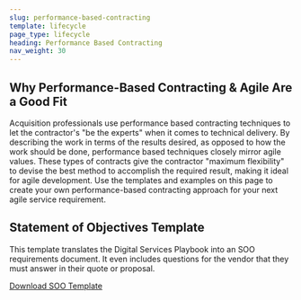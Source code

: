 ```yaml
---
slug: performance-based-contracting
template: lifecycle
page_type: lifecycle
heading: Performance Based Contracting
nav_weight: 30
---
```

## Why Performance-Based Contracting & Agile Are a Good Fit

Acquisition professionals use performance based contracting techniques to let the contractor's "be the experts" when it comes to technical delivery. By describing the work in terms of the results desired, as opposed to how the work should be done, performance based techniques closely mirror agile values. These types of contracts give the contractor "maximum flexibility" to devise the best method to accomplish the required result, making it ideal for agile development. Use the templates and examples on this page to create your own performance-based contracting approach for your next agile service requirement.

## Statement of Objectives Template

This template translates the Digital Services Playbook into an SOO requirements document. It even includes questions for the vendor that they must answer in their quote or proposal.

[Download SOO Template](/assets/files/DigitalServiceSOO.docx)
